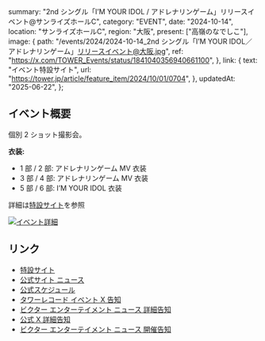   summary: "2nd シングル「I’M YOUR IDOL / アドレナリンゲーム」リリースイベント@サンライズホールC",
  category: "EVENT",
  date: "2024-10-14",
  location: "サンライズホールC",
  region: "大阪",
  present: ["高嶺のなでしこ"],
  image: {
    path: "/events/2024/2024-10-14_2nd シングル「I’M YOUR IDOL／アドレナリンゲーム」リリースイベント@大阪.jpg",
    ref: "https://x.com/TOWER_Events/status/1841040356940661100",
  },
  link: {
    text: "イベント特設サイト",
    url: "https://tower.jp/article/feature_item/2024/10/01/0704",
  },
  updatedAt: "2025-06-22",
};

## イベント概要

個別 2 ショット撮影会。

**衣装:**

- 1 部 / 2 部: アドレナリンゲーム MV 衣装
- 3 部 / 4 部: アドレナリンゲーム MV 衣装
- 5 部 / 6 部: I’M YOUR IDOL 衣装

詳細は[特設サイト](https://tower.jp/article/feature_item/2024/10/01/0704)を参照

[![イベント詳細](/events/2024/2024-10-14_2nd%20シングル「I’M%20YOUR%20IDOL／アドレナリンゲーム」リリースイベント@大阪_2.png)](/events/2024/2024-10-14_2nd%20シングル「I’M%20YOUR%20IDOL／アドレナリンゲーム」リリースイベント@大阪_2.png)

## リンク

- [特設サイト](https://tower.jp/article/feature_item/2024/10/01/0704)
- [公式サイト ニュース](https://takanenonadeshiko.jp/高嶺のなでしこ-2ndシングル「im-your-idol-アドレナリンゲ-2/)
- [公式スケジュール](https://takanenonadeshiko.jp/events/event/高嶺のなでしこ-2ndシングル「im-your-idol-アドレナリンゲ-3/)
- [タワーレコード イベント X 告知](https://x.com/TOWER_Events/status/1841040356940661100)
- [ビクター エンターテイメント ニュース 詳細告知](https://www.jvcmusic.co.jp/-/News/A028511/26.html)
- [公式 X 詳細告知](https://x.com/takanenofficial/status/1841040836337050069)
- [ビクター エンターテイメント ニュース 開催告知](https://www.jvcmusic.co.jp/-/News/A028511/16.html)
